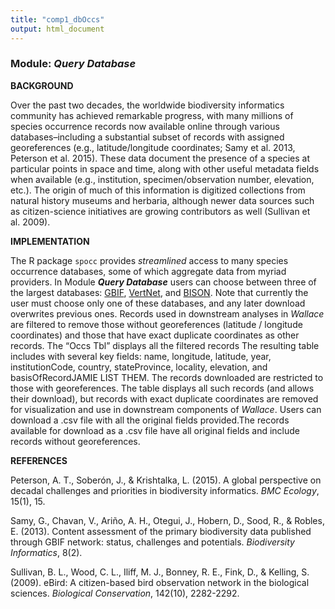 ```yaml
---
title: "comp1_dbOccs"
output: html_document
---
```


### **Module:** ***Query Database***

**BACKGROUND**  

Over the past two decades, the worldwide biodiversity informatics community has achieved remarkable progress, with many millions of species occurrence records now available online through various databases--including a substantial subset of records with assigned georeferences (e.g., latitude/longitude coordinates; Samy et al. 2013, Peterson et al. 2015). These data document the presence of a species at particular points in space and time, along with other useful metadata fields when available (e.g., institution, specimen/observation number, elevation, etc.). The origin of much of this information is digitized collections from natural history museums and herbaria, although newer data sources such as citizen-science initiatives are growing contributors as well (Sullivan et al. 2009).

**IMPLEMENTATION** 

The R package `spocc` provides *streamlined* access to many species occurrence databases, some of which aggregate data from myriad providers. In Module ***Query Database*** users can choose between three of the largest databases: <a href="http://www.gbif.org" target="_blank">GBIF</a>, <a href="http://www.vertnet.org" target="_blank">VertNet</a>, and <a href="https://bison.usgs.gov" target="_blank">BISON</a>. Note that currently the user must choose only one of these databases, and any later download overwrites previous ones. Records used in downstream analyses in *Wallace* are filtered to remove those without georeferences (latitude / longitude coordinates) and those that have exact duplicate coordinates as other records. The “Occs Tbl” displays all the filtered records The resulting table includes with several key fields:  name, longitude, latitude, year, institutionCode, country, stateProvince, locality, elevation, and basisOfRecordJAMIE LIST THEM. The records downloaded are restricted to those with georeferences. The table displays all such records (and allows their download), but records with exact duplicate coordinates are removed for visualization and use in downstream components of *Wallace*. Users can download a .csv file with all the original fields provided.The records available for download as a .csv file have all original fields and include records without georeferences.

**REFERENCES**

Peterson, A. T., Soberón, J., & Krishtalka, L. (2015). A global perspective on decadal challenges and priorities in biodiversity informatics. *BMC Ecology*, 15(1), 15.

Samy, G., Chavan, V., Ariño, A. H., Otegui, J., Hobern, D., Sood, R., & Robles, E. (2013). Content assessment of the primary biodiversity data published through GBIF network: status, challenges and potentials. *Biodiversity Informatics*, 8(2).

Sullivan, B. L., Wood, C. L., Iliff, M. J., Bonney, R. E., Fink, D., & Kelling, S. (2009). eBird: A citizen-based bird observation network in the biological sciences. *Biological Conservation*, 142(10), 2282-2292.
